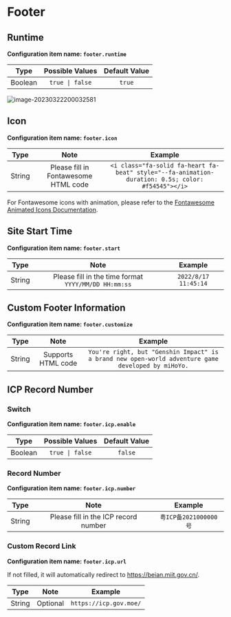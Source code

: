 # Footer

## Runtime

**Configuration item name: `footer.runtime`**

| Type | Possible Values | Default Value |
| :---: | :---: | :---: |
| Boolean | `true \| false` | `true` |

![image-20230322200032581](https://evan.beee.top/img/2023/03/22/c6680e3c7d99417e4ca383eb80e23222.png)

## Icon

**Configuration item name: `footer.icon`**

| Type | Note | Example |
| :---: | :---: | :---: |
| String | Please fill in Fontawesome HTML code | `<i class="fa-solid fa-heart fa-beat" style="--fa-animation-duration: 0.5s; color: #f54545"></i>` |

For Fontawesome icons with animation, please refer to the [Fontawesome Animated Icons Documentation](https://fontawesome.com/docs/web/style/animate).

## Site Start Time

**Configuration item name: `footer.start`**

| Type | Note | Example |
| :---: | :---: | :---: |
| String | Please fill in the time format `YYYY/MM/DD HH:mm:ss` | `2022/8/17 11:45:14` |

## Custom Footer Information

**Configuration item name: `footer.customize`**

| Type | Note | Example |
| :---: | :---: | :---: |
| String | Supports HTML code | `You're right, but "Genshin Impact" is a brand new open-world adventure game developed by miHoYo.` |

## ICP Record Number

### Switch

**Configuration item name: `footer.icp.enable`**

| Type | Possible Values | Default Value |
| :---: | :---: | :---: |
| Boolean | `true \| false` | `false` |

### Record Number

**Configuration item name: `footer.icp.number`**

| Type | Note | Example |
| :---: | :---: | :---: |
| String | Please fill in the ICP record number | `粤ICP备2021000000号` |

### Custom Record Link

**Configuration item name: `footer.icp.url`**

If not filled, it will automatically redirect to https://beian.miit.gov.cn/.

| Type | Note | Example |
| :---: | :---: | :---: |
| String | Optional | `https://icp.gov.moe/` |
